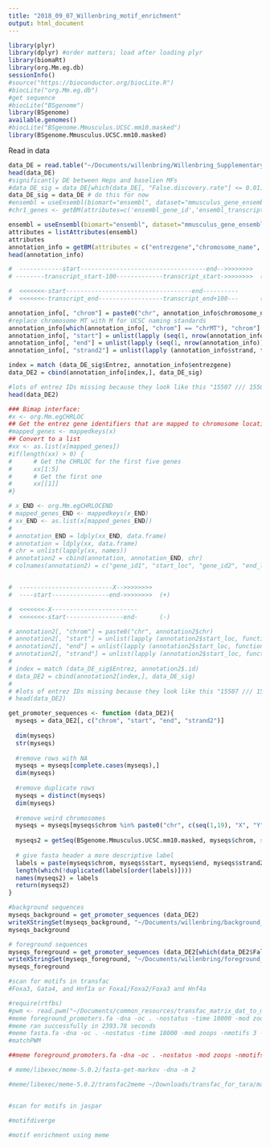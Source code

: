 ```yaml
---
title: "2018_09_07_Willenbring_motif_enrichment"
output: html_document
---
```



```r
library(plyr)
library(dplyr) #order matters; load after loading plyr
library(biomaRt)
library(org.Mm.eg.db)
sessionInfo()
#source("https://bioconductor.org/biocLite.R")
#biocLite("org.Mm.eg.db")
#get sequence
#biocLite("BSgenome")
library(BSgenome)
available.genomes()
#biocLite("BSgenome.Mmusculus.UCSC.mm10.masked")
library(BSgenome.Mmusculus.UCSC.mm10.masked)
```
Read in data
```r
data_DE = read.table("~/Documents/willenbring/Willenbring_Supplementary_Table_DE_MF_vs_Heps.txt", sep="\t", fill=T, header=T)
head(data_DE)
#significantly DE between Heps and baselien MFs
#data_DE_sig = data_DE[which(data_DE[, "False.discovery.rate"] <= 0.01),]
data_DE_sig = data_DE # do this for now
#ensembl = useEnsembl(biomart="ensembl", dataset="mmusculus_gene_ensembl")
#chr1_genes <- getBM(attributes=c('ensembl_gene_id','ensembl_transcript_id','external_gene_name','chromosome_name','start_position','end_position'), filters ='chromosome_name', values ="1", mart = ensembl)

```
```r
ensembl = useEnsembl(biomart="ensembl", dataset="mmusculus_gene_ensembl")
attributes = listAttributes(ensembl)
attributes 
annotation_info = getBM(attributes = c("entrezgene","chromosome_name", "transcript_start","transcript_end", "strand"), filters = "entrezgene", values = data_DE_sig$Entrez, mart=ensembl)
head(annotation_info)
```

```r
#  ------------start-----------------------------------end-->>>>>>>>
# --------transcript_start-100-------------transcript_start->>>>>>>>  (+)

#  <<<<<<<-start-----------------------------------end----------
#  <<<<<<<-transcript_end------------------transcript_end+100---      (-)

annotation_info[, "chrom"] = paste0("chr", annotation_info$chromosome_name)
#replace chromosome MT with M for UCSC naming standards 
annotation_info[which(annotation_info[, "chrom"] == "chrMT"), "chrom"] = "chrM"
annotation_info[, "start"] = unlist(lapply (seq(1, nrow(annotation_info)),  function(x) if (annotation_info[x,"strand"] < 0) { annotation_info[x,"transcript_end"] } else{ annotation_info[x, "transcript_start"] -1000 }  ))
annotation_info[, "end"] = unlist(lapply (seq(1, nrow(annotation_info)),  function(x) if ( annotation_info[x, "strand"] < 0 ) {annotation_info[x, "transcript_end"] +1000} else{annotation_info[x,  "transcript_start"]}  ))
annotation_info[, "strand2"] = unlist(lapply (annotation_info$strand, function(x) if (x < 0) { "-" } else{ "+" } ))

index = match (data_DE_sig$Entrez, annotation_info$entrezgene)
data_DE2 = cbind(annotation_info[index,], data_DE_sig)

#lots of entrez IDs missing because they look like this "15507 /// 15508"
head(data_DE2)
```




```r
### Bimap interface:
#x <- org.Mm.egCHRLOC
## Get the entrez gene identifiers that are mapped to chromosome locations
#mapped_genes <- mappedkeys(x)
## Convert to a list
#xx <- as.list(x[mapped_genes])
#if(length(xx) > 0) {
#      # Get the CHRLOC for the first five genes
#      xx[1:5]
#      # Get the first one
#      xx[[1]]
#}

# x_END <- org.Mm.egCHRLOCEND
# mapped_genes_END <- mappedkeys(x_END)
# xx_END <- as.list(x[mapped_genes_END])
# 
# annotation_END = ldply(xx_END, data.frame)
# annotation = ldply(xx, data.frame)
# chr = unlist(lapply(xx, names))
# annotation2 = cbind(annotation, annotation_END, chr)
# colnames(annotation2) = c("gene_id1", "start_loc", "gene_id2", "end_loc", "chr")


#  --------------------------X-->>>>>>>>
#  ----start----------------end->>>>>>>>  (+)

#  <<<<<<<-X------------------------
#  <<<<<<<-start----------------end-      (-)

# annotation2[, "chrom"] = paste0("chr", annotation2$chr)
# annotation2[, "start"] = unlist(lapply (annotation2$start_loc, function(x) abs(x) - 1000  ))
# annotation2[, "end"] = unlist(lapply (annotation2$start_loc, function(x) abs(x) ))
# annotation2[, "strand"] = unlist(lapply (annotation2$start_loc, function(x) if (x < 0) { "-" } else{ "+" } ))
# 
# index = match (data_DE_sig$Entrez, annotation2$.id)
# data_DE2 = cbind(annotation2[index,], data_DE_sig)
# 
# #lots of entrez IDs missing because they look like this "15507 /// 15508"
# head(data_DE2)
```

```r
get_promoter_sequences <- function (data_DE2){
  myseqs = data_DE2[, c("chrom", "start", "end", "strand2")]
  
  dim(myseqs)
  str(myseqs)
  
  #remove rows with NA
  myseqs = myseqs[complete.cases(myseqs),]
  dim(myseqs)
  
  #remove duplicate rows
  myseqs = distinct(myseqs)
  dim(myseqs)
  
  #remove weird chromosomes 
  myseqs = myseqs[myseqs$chrom %in% paste0("chr", c(seq(1,19), "X", "Y", "MT")),]
  
  myseqs2 = getSeq(BSgenome.Mmusculus.UCSC.mm10.masked, myseqs$chrom, start=myseqs$start, end=myseqs$end, strand=myseqs$strand2)
  
  # give fasta header a more descriptive label
  labels = paste(myseqs$chrom, myseqs$start, myseqs$end, myseqs$strand2, sep="||")
  length(which(!duplicated(labels[order(labels)])))
  names(myseqs2) = labels
  return(myseqs2)
}

#background sequences
myseqs_background = get_promoter_sequences (data_DE2)
writeXStringSet(myseqs_background, "~/Documents/willenbring/background_promoters.fa", format="fasta")
myseqs_background

# foreground sequences 
myseqs_foreground = get_promoter_sequences (data_DE2[which(data_DE2$False.discovery.rate.1 < 0.01),])
writeXStringSet(myseqs_foreground, "~/Documents/willenbring/foreground_promoters.fa", format="fasta")
myseqs_foreground

```

```r
#scan for motifs in transfac 
#Foxa3, Gata4, and Hnf1a or Foxa1/Foxa2/Foxa3 and Hnf4a 

#require(rtfbs)
#pwm <- read.pwm("~/Documents/common_resources/transfac_matrix_dat_to_meme.txt")
#meme foreground_promoters.fa -dna -oc . -nostatus -time 18000 -mod zoops -nmotifs 3 -minw 6 -maxw 20 -objfun de -neg background_promoters.fa -revcomp -markov_order 0
#meme ran successfully in 2393.78 seconds
#meme fasta.fa -dna -oc . -nostatus -time 18000 -mod zoops -nmotifs 3 -minw 6 -maxw 14 -objfun classic -revcomp -markov_order 
#matchPWM

##meme foreground_promoters.fa -dna -oc . -nostatus -mod zoops -nmotifs 3 -minw 6 -maxw 12 -objfun de  -revcomp  -bfile ______

# meme/libexec/meme-5.0.2/fasta-get-markov -dna -m 2 

#meme/libexec/meme-5.0.2/transfac2meme ~/Downloads/transfac_for_tara/match/data/matrix.dat > Downloads/transfac_matrix_dat_to_meme.txt


#scan for motifs in jaspar

#motifdiverge

#motif enrichment using meme 

```

```r
```